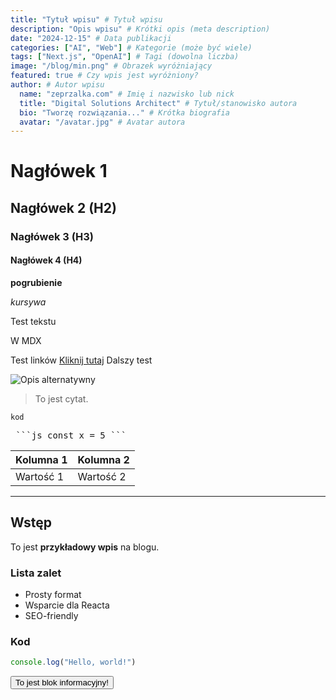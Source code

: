 ```yaml
---
title: "Tytuł wpisu" # Tytuł wpisu
description: "Opis wpisu" # Krótki opis (meta description)
date: "2024-12-15" # Data publikacji
categories: ["AI", "Web"] # Kategorie (może być wiele)
tags: ["Next.js", "OpenAI"] # Tagi (dowolna liczba)
image: "/blog/min.png" # Obrazek wyróżniający
featured: true # Czy wpis jest wyróżniony?
author: # Autor wpisu
  name: "zeprzalka.com" # Imię i nazwisko lub nick
  title: "Digital Solutions Architect" # Tytuł/stanowisko autora
  bio: "Tworzę rozwiązania..." # Krótka biografia
  avatar: "/avatar.jpg" # Avatar autora
---
```


# Nagłówek 1

## Nagłówek 2 (H2)

### Nagłówek 3 (H3)

#### Nagłówek 4 (H4)

**pogrubienie**

_kursywa_

Test tekstu

W
MDX

Test linków [Kliknij tutaj](https://example.com) Dalszy test

![Opis alternatywny](/min.png)

> To jest cytat.

`kod`

<pre> ```js const x = 5 ``` </pre>

| Kolumna 1 | Kolumna 2 |
| --------- | --------- |
| Wartość 1 | Wartość 2 |

---

## Wstęp

To jest **przykładowy wpis** na blogu.

### Lista zalet

- Prosty format
- Wsparcie dla Reacta
- SEO-friendly

### Kod

```js
console.log("Hello, world!")
```

<Button type="info">To jest blok informacyjny!</Button>
